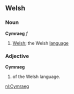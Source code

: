 ==Welsh==
===Noun===
'''Cymraeg''' ''f''
# [[Welsh]]; the Welsh [[language]]
===Adjective===
'''Cymraeg'''
# of the Welsh language.

[[nl:Cymraeg]]